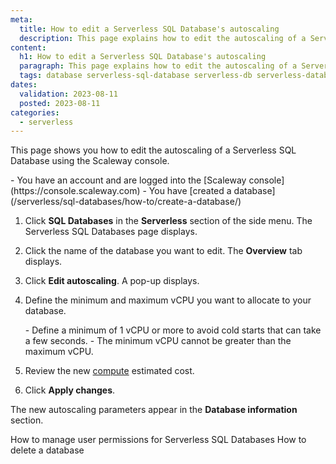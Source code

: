 ```yaml
---
meta:
  title: How to edit a Serverless SQL Database's autoscaling
  description: This page explains how to edit the autoscaling of a Serverless SQL Database
content:
  h1: How to edit a Serverless SQL Database's autoscaling
  paragraph: This page explains how to edit the autoscaling of a Serverless SQL Database
  tags: database serverless-sql-database serverless-db serverless-database postgresql 
dates:
  validation: 2023-08-11
  posted: 2023-08-11
categories:
  - serverless
---
```


This page shows you how to edit the autoscaling of a Serverless SQL Database using the Scaleway console.

<Macro id="iam-requirements" />

<Message type="requirement">
  - You have an account and are logged into the [Scaleway console](https://console.scaleway.com)
  - You have [created a database](/serverless/sql-databases/how-to/create-a-database/)
</Message>

1. Click **SQL Databases** in the **Serverless** section of the side menu. The Serverless SQL Databases page displays.

2. Click the name of the database you want to edit. The **Overview** tab displays.

3. Click **Edit autoscaling**. A pop-up displays.

4. Define the minimum and maximum vCPU you want to allocate to your database.

    <Message type="note">
        - Define a minimum of 1 vCPU or more to avoid cold starts that can take a few seconds.
        - The minimum vCPU cannot be greater than the maximum vCPU.
    </Message>

5. Review the new [compute](/faq/serverless-sql-databases/#how-am-i-billed-for-serverless-sql-databases) estimated cost.

6. Click **Apply changes**.

The new autoscaling parameters appear in the **Database information** section.

<Navigation title="See Also">
  <PreviousButton to="/serverless/sql-databases/how-to/manage-permissions/">How to manage user permissions for Serverless SQL Databases</PreviousButton>
  <NextButton to="/serverless/sql-databases/how-to/delete-a-database/">How to delete a database</NextButton>
</Navigation>